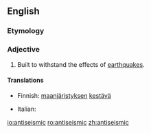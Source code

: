 ==English==

===Etymology===
{{prefix|anti|seismic|lang=en}}

===Adjective===
{{en-adj}}

# {{context|architecture|lang=en}} Built to withstand the effects of [[earthquake]]s.

====Translations====
{{trans-top|antiseismic}}
* Finnish: [[maanjäristys|maanjäristyksen]] [[kestävä]]
{{trans-mid}}
* Italian: {{t|it|antisismico}}
{{trans-bottom}}

[[io:antiseismic]]
[[ro:antiseismic]]
[[zh:antiseismic]]